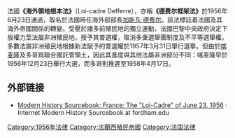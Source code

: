 {{Multiple issues|
{{Unreferenced|time=2020-06-29T02:54:31+00:00}}
{{Dead end|time=2020-06-29T02:54:31+00:00}}
}}
法國'''《海外領地根本法》'''（Loi-cadre Defferre），亦稱'''《德费尔框架法》'''於1956年6月23日通過，取名於法國時任海外部部長[[加斯东·德费尔|加斯东·德费尔]]。該法標誌着法國及其海外帝國關係的轉變。受壓於諸多前殖民地的獨立運動，法國巴黎中央政府決定下放權力至法屬非洲殖民地，授予其普選權，取消多重選舉團制度及不平等選舉權。多數法屬非洲殖民地根據新法賦予的普選權於1957年3月31日舉行選舉。但由於[[喀麦隆|喀麦隆]]及多哥爲聯合國託管領土，因此其進度與其他法屬非洲部分不同：喀麦隆早於1956年12月23日舉行大選，而多哥則推遲至1958年4月17日。 

==外部链接==
*[http://sourcebooks.web.fordham.edu/mod/1956-loicadre.asp Modern History Sourcebook: France: The "Loi-Cadre" of June 23, 1956] {{Wayback|url=http://sourcebooks.web.fordham.edu/mod/1956-loicadre.asp |date=20200703092708 }}: Internet Modern History Sourcebook at fordham.edu

[[Category:1956年法律|Category:1956年法律]]
[[Category:法蘭西殖民帝國|Category:法蘭西殖民帝國]]
[[Category:法国法律|Category:法国法律]]
{{france-stub}}